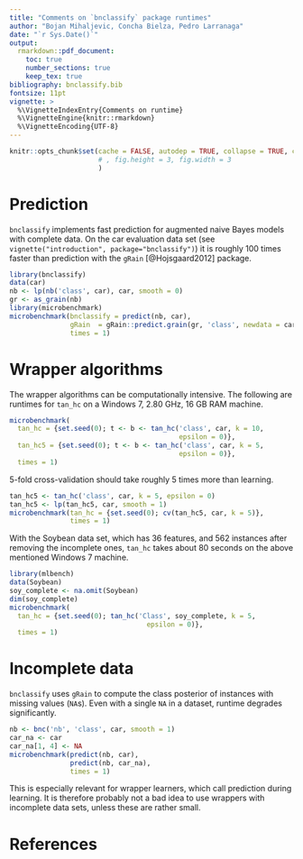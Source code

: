 ---
title: "Comments on `bnclassify` package runtimes"
author: "Bojan Mihaljevic, Concha Bielza, Pedro Larranaga"
date: "`r Sys.Date()`"
output: 
  rmarkdown::pdf_document:
    toc: true
    number_sections: true
    keep_tex: true
bibliography: bnclassify.bib  
fontsize: 11pt
vignette: >
  %\VignetteIndexEntry{Comments on runtime}
  %\VignetteEngine{knitr::rmarkdown}
  %\VignetteEncoding{UTF-8}
---

```{r, echo = FALSE}
knitr::opts_chunk$set(cache = FALSE, autodep = TRUE, collapse = TRUE, comment = "#>"
                      # , fig.height = 3, fig.width = 3
                      )
```

# Prediction  

`bnclassify` implements fast prediction for augmented naive Bayes models with complete data. On the car evaluation data set (see `vignette("introduction", package="bnclassify")`) it is roughly 100 times faster than  prediction with the `gRain` [@Hojsgaard2012] package. 


```{r complete}
library(bnclassify)
data(car)
nb <- lp(nb('class', car), car, smooth = 0)
gr <- as_grain(nb)
library(microbenchmark)
microbenchmark(bnclassify = predict(nb, car),
               gRain  = gRain::predict.grain(gr, 'class', newdata = car),
               times = 1)
```


# Wrapper algorithms

The wrapper algorithms can be computationally intensive. The following are runtimes for `tan_hc` on a Windows 7, 2.80 GHz, 16 GB RAM machine. 

```{r}
microbenchmark(
  tan_hc = {set.seed(0); t <- b <- tan_hc('class', car, k = 10, 
                                          epsilon = 0)},
  tan_hc5 = {set.seed(0); t <- b <- tan_hc('class', car, k = 5, 
                                          epsilon = 0)}, 
  times = 1)
```

5-fold cross-validation should take roughly 5 times more than learning.

```{r cv}
tan_hc5 <- tan_hc('class', car, k = 5, epsilon = 0)
tan_hc5 <- lp(tan_hc5, car, smooth = 1)
microbenchmark(tan_hc = {set.seed(0); cv(tan_hc5, car, k = 5)},
               times = 1)
```


With the Soybean data set, which has 36 features, and 562 instances after removing the incomplete ones, `tan_hc` takes about 80 seconds on the above mentioned Windows 7 machine. 

```{r, eval = FALSE}
library(mlbench)
data(Soybean)
soy_complete <- na.omit(Soybean)
dim(soy_complete)
microbenchmark( 
  tan_hc = {set.seed(0); tan_hc('Class', soy_complete, k = 5, 
                                  epsilon = 0)}, 
  times = 1)
```


# Incomplete data

`bnclassify` uses `gRain` to compute the class posterior of instances with missing values (`NA`s). Even with a single `NA` in a dataset, runtime degrades significantly.


```{r incomplete}
nb <- bnc('nb', 'class', car, smooth = 1)
car_na <- car
car_na[1, 4] <- NA
microbenchmark(predict(nb, car), 
               predict(nb, car_na),
               times = 1)
```

This is especially relevant for wrapper learners, which call prediction during learning. It is therefore probably not a bad idea to use wrappers with incomplete data sets, unless these are rather small. 

# References

